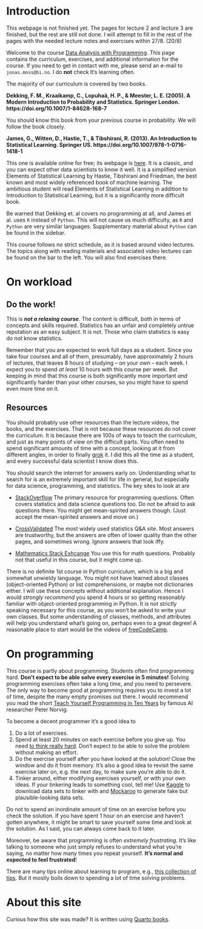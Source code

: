 # Introduction {.unnumbered}

::: callout-warning
This webpage is not finished yet. The pages for lecture 2 and lecture 3 are finished, but the rest are still not done. I will attempt to fill in the rest of the pages with the needed lecture notes and exercises within 27/8. (20/8)
:::

Welcome to the course [Data Analysis with Programming](https://programmeinfo.bi.no/nb/course/EBA-3500). This page contains the curriculum, exercises, and additional information for the course. If you need to get in contact with me, please send an e-mail to `jonas.moss@bi.no`. I do **not** check It's learning often.

The majority of our curriculum is covered by two books.

**Dekking, F. M., Kraaikamp, C., Lopuhaä, H. P., & Meester, L. E. (2005). A Modern Introduction to Probability and Statistics. Springer London. https://doi.org/10.1007/1-84628-168-7** 

You should know this book from your previous course in probability. We will follow the book closely.

**James, G., Witten, D., Hastie, T., & Tibshirani, R. (2013). An Introduction to Statistical Learning. Springer US. https://doi.org/10.1007/978-1-0716-1418-1** 

This one is available online for free; its webpage is [here](https://trevorhastie.github.io/ISLR/). It is a classic, and you can expect other data scientists to know it well. It is a simplified version Elements of Statistical Learning by Hastie, Tibshirani and Friedman, the best known and most widely referenced book of machine learning. The ambitious student will read Elements of Statistical Learning in addition to Introduction to Statistical Learning, but it is a significantly more difficult book.

Be warned that Dekking et. al covers no programming at all, and James et al. uses `R` instead of `Python`. This will not cause us much difficulty, as `R` and `Python` are very similar languages. Supplementary material about `Python` can be found in the sidebar.

This course follows no strict schedule, as it is based around video lectures. The topics along with reading materials and associated video lectures can be found on the bar to the left. You will also find exercises there.

# On workload

## Do the work!

This is ***not a relaxing course***. The content is difficult, both in terms of concepts and skills required. Statistics has an unfair and completely untrue reputation as an easy subject. It is not. Those who claim statistics is easy do not know statistics.

Remember that you are expected to work full days as a student. Since you take four courses and all of them, presumably, have approximately $2$ hours of lectures, that leaves $8$ hours of studying -- on your own -- each week. I expect you to spend *at least* $10$ hours with this course per week. But keeping in mind that this course is both significantly more important *and* significantly harder than your other courses, so you might have to spend even more time on it. 

## Resources

You should probably use other resources than the lecture videos, the books, and the exercises. That is not because these resources do not cover the curriculum. It is because there are 100s of ways to teach the curriculum, and just as many points of view on the difficult parts. You often need to spend significant amounts of time with a concept, looking at it from different angles, in order to finally [grok](https://www.thefreedictionary.com/grokking) it. I did this all the time as a student, and every successful data scientist I know does this.

You should search the internet for answers early on. Understanding what to search for is an extremely important skill for life in general, but especially for data science, programming, and statistics. The key sites to look at are

-   [StackOverflow](https://stackoverflow.com) The primary resource for programming questions. Often covers statistics and data science questions too. Do not be afraid to ask questions there. You might get mean-spirited answers though. (Just accept the mean-spirited answers and move on.)

-   [CrossValidated](https://stats.stackexchange.com) The most widely used statistics Q&A site. Most answers are trustworthy, but the answers are often of lower quality than the other pages, and sometimes wrong. Ignore answers that look iffy.

-   [Mathematics Stack Exhcange](https://math.stackexchange.com) You use this for math questions. Probably not that useful in this course, but it might come up.

There is no definite 1st course in Python curriculum, which is a big and somewhat unwieldy language. You might not have learned about classes (object-oriented Python) or list comprehensions, or maybe not dictionaries either. I will use these concepts without additional explanation. Hence I would *strongly recommend* you spend 4 hours or so getting reasonably familiar with object-oriented programming in Python. It is not strictly speaking necessary for this course, as you won't be asked to write your own classes. But some understanding of classes, methods, and attributes will help you understand what's going on, perhaps even to a great degree! A reasonable place to start would be the videos of [freeCodeCamp](https://www.youtube.com/watch?v=Ej_02ICOIgs&ab_channel=freeCodeCamp.org).

# On programming

This course is partly about programming. Students often find programming hard. **Don't expect to be able solve every exercise in 5 minutes!** Solving programming exercises often take a long time, and you need to persevere. The only way to become good at programming requires you to invest a lot of time, despite the many empty promises out there. I would recommend you read the short [Teach Yourself Programming in Ten Years](https://www.norvig.com/21-days.html) by famous AI researcher Peter Norvig.

To become a decent programmer it's a good idea to

1.  Do a lot of exercises.
2.  Spend at least 20 minutes on each exercise before you give up. You need [to think really hard](https://www.benkuhn.net/thinkrealhard/). Don't expect to be able to solve the problem without making an effort.
3.  Do the exercise yourself after you have looked at the solution! Close the window and do it from memory. It's also a good idea to revisit the same exercise later on, e.g. the next day, to make sure you're able to do it.
4.  Tinker around, either modifying exercises yourself, or with your own ideas. If your tinkering leads to something cool, tell me! Use [Kaggle](https://www.kaggle.com/) to download data sets to tinker with and [Mockaroo](https://mockaroo.com/) to generate fake but plausible-looking data sets.

Do not to spend an inordinate amount of time on an exercise before you check the solution. If you have spent 1 hour on an exercise and haven't gotten anywhere, it might be smart to save yourself some time and look at the solution. As I said, you can always come back to it later.

Moreover, be aware that programming is often *extremely frustrating*. It's like talking to someone who just simply refuses to understand what you're saying, no matter how many times you repeat yourself. **It's normal and expected to feel frustrated**!

There are many tips online about learning to program, e.g., [this collection of tips](https://www.codingdojo.com/blog/7-tips-learn-programming-faster). But it mostly boils down to spending a lot of time solving problems.

# About this site

Curious how this site was made? It is written using [Quarto books](https://quarto.org/docs/books).
